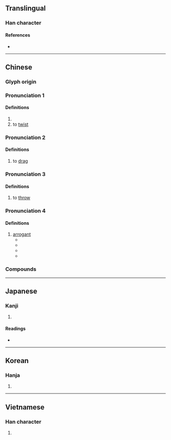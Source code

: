 {{character info/new}}
==Translingual==

===Han character===
{{Han char|rn=64|rad=手|as=06|sn=9|four=55006|canj=QLWP|ids=⿰扌曳}}

====References====
* {{Han ref|kx=0428.230|dkj=12013|dj=0777.170|hdz=31869.030|uh=62FD|ud=25341|bh=ABFB|bd=44027}}

----

==Chinese==

===Glyph origin===
{{Han etym}}

<!--|mn=chhōa-->{{attention|zh}}

===Pronunciation 1===
{{zh-forms}}
{{zh-pron
|m=yè
|c=jai6
|oc=y
|cat=v
}}

====Definitions====
{{zh-hanzi}}

# {{zh-alt-form|曳|to [[drag]]; to [[tow]]}}
# to [[twist]] {{attention|zh}}

===Pronunciation 2===
{{zh-forms|alt=𢶀}}
{{zh-pron
|m=zhuài
|cat=v
}}

====Definitions====
{{zh-hanzi}}

# to [[drag]]

===Pronunciation 3===
{{zh-forms}}
{{zh-pron
|m=zhuāi
|cat=v
}}

====Definitions====
{{zh-hanzi}}

# {{lb|en|dialectical}} to [[throw]]

===Pronunciation 4===
{{zh-forms|alt=跩}}
{{zh-pron
|m=zhuǎi
|cat=a
}}

====Definitions====
{{zh-hanzi}}

# [[arrogant]]
#* {{zh-x|皇后 就 '''跩'''{zhuǎi}.得.跟.二.五.八.萬.一樣 啊|[https://www.bilibili.com/video/av28231757] (01:17) {{w|zh:還珠格格|還珠格格第二部}}, {{w|Chiung Yao}}, 1999}}
#* {{zh-x|有 些 拽{zhuǎi}.的.跟.二.五.八.萬.似的 人，好像 也 没有 做 對 什麼 呀。|[http://ent.ifeng.com/a/20180306/43032866_0.shtml]}}
#* {{zh-x|@^謝 @^娜{nà} 調{tiáo}皮 回應 被 @^道明寺 cue：這麼 拽{zhuǎi} 約 出來 聊 一 聊|[http://hlj.people.com.cn/n2/2018/0720/c220036-31837952.html]}}
#* {{zh-x|穿 上 時髦 工裝 褲，這 條 街 就 你 最 拽{zhuǎi} 最 cool ~|[http://www.sohu.com/a/250310714_100173435]}}

===Compounds===
{{zh-der|勾拽|巴拽|拖鎗拽棒|拽耙扶犁|拽象拖犀|拖麻拽布|拽欛扶犁|拽塌|拽扎|橫拖倒拽|拽巷邏街|扯扯拽拽|拖拽|拽巷攞街|東扯西拽|生拖死拽|生拉硬拽|拽滿|死拉活拽|拽大拳|拽布拖麻|拽布披麻|繃拽|輪鎗拽步|連拖帶拽|繃繃拽拽|苦繃苦拽}}

----

==Japanese==

===Kanji===
{{ja-kanji|grade=|rs=手06}}

# {{defn|lang=ja|sort=手06}}

====Readings====
* {{ja-readings|on=[[えい]] (ei), [[えつ]] (etsu), [[えち]] (echi), [[せい]] (sei)|kun=[[ひく]] (hiku)}}

----

==Korean==

===Hanja===
{{ko-hanja|hangeul=예|eumhun=|rv=ye|mr=ye|y=yey}}

# {{defn|lang=ko|sort=手06}}

----

==Vietnamese==

===Han character===
{{vi-hantu|[[dìa]], [[duệ]], [[dấy]]|rs=手06}}

# {{defn|lang=vi|sort=手06}}